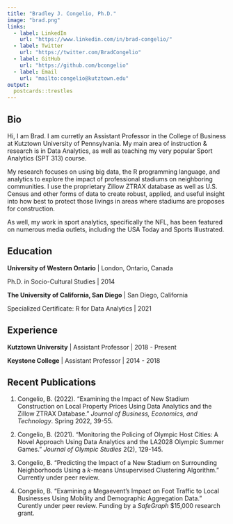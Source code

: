 ```yaml
---
title: "Bradley J. Congelio, Ph.D."
image: "brad.png"
links:
  - label: LinkedIn
    url: "https://www.linkedin.com/in/brad-congelio/"
  - label: Twitter
    url: "https://twitter.com/BradCongelio"
  - label: GitHub
    url: "https://github.com/bcongelio"
  - label: Email
    url: "mailto:congelio@kutztown.edu"
output:
  postcards::trestles
---
```


## Bio

Hi, I am Brad. I am curretly an Assistant Professor in the College of Business at Kutztown University of Pennsylvania. My main area of instruction & research is in Data Analytics, as well as teaching my very popular Sport Analytics (SPT 313) course.

My research focuses on using big data, the R programming language, and analytics to explore the impact of professional stadiums on neighboring communities. I use the proprietary Zillow ZTRAX database as well as U.S. Census and other forms of data to create robust, applied, and useful insight into how best to protect those livings in areas where stadiums are proposes for construction.

As well, my work in sport analytics, specifically the NFL, has been featured on numerous media outlets, including the USA Today and Sports Illustrated.

## Education

**University of Western Ontario** \| London, Ontario, Canada

Ph.D. in Socio-Cultural Studies \| 2014

**The University of California, San Diego** \| San Diego, California

Specialized Certificate: R for Data Analytics \| 2021

## Experience

**Kutztown University** \| Assistant Professor \| 2018 - Present

**Keystone College** \| Assistant Professor \| 2014 - 2018

## Recent Publications

1.  Congelio, B. (2022). "Examining the Impact of New Stadium Construction on Local Property Prices Using Data Analytics and the Zillow ZTRAX Database." *Journal of Business, Economics, and Technology*. Spring 2022, 39-55.

2.  Congelio, B. (2021). "Monitoring the Policing of Olympic Host Cities: A Novel Approach Using Data Analytics and the LA2028 Olympic Summer Games." *Journal of Olympic Studies* 2(2), 129-145.

3.  Congelio, B. "Predicting the Impact of a New Stadium on Surrounding Neighborhoods Using a *k*-means Unsupervised Clustering Algorithm." Currently under peer review.

4.  Congelio, B. "Examining a Megaevent's Impact on Foot Traffic to Local Businesses Using Mobility and Demographic Aggregation Data." Curently under peer review. Funding by a *SafeGraph* \$15,000 research grant.
